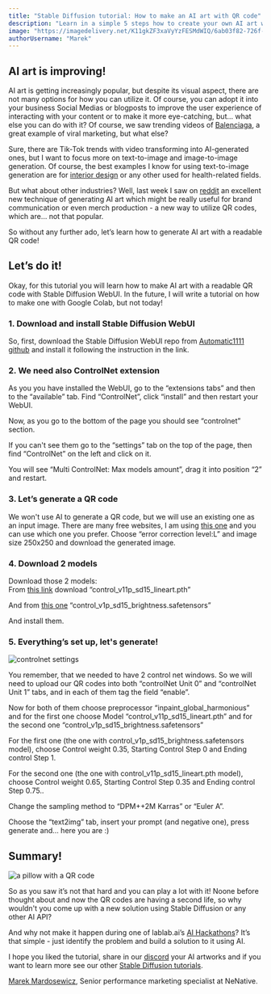 ```yaml
---
title: "Stable Diffusion tutorial: How to make an AI art with QR code"
description: "Learn in a simple 5 steps how to create your own AI art with a QR code using Stable Diffusion!"
image: "https://imagedelivery.net/K11gkZF3xaVyYzFESMdWIQ/6ab03f82-726f-45f5-f48b-2d31a8617100/full"
authorUsername: "Marek"
---
```



## AI art is improving!

AI art is getting increasingly popular, but despite its visual aspect, there are not many options for how you can utilize it. Of course, you can adopt it into your business Social Medias or blogposts to improve the user experience of interacting with your content or to make it more eye-catching, but… what else you can do with it? Of course, we saw trending videos of [Balenciaga](https://www.youtube.com/watch?v=iE39q-IKOzA), a great example of viral marketing, but what else?

Sure, there are Tik-Tok trends with video transforming into AI-generated ones, but I want to focus more on text-to-image and image-to-image generation. Of course, the best examples I know for using text-to-image generation are for [interior design](https://lablab.ai/blog/the-best-7-ai-interior-design-tools) or any other used for health-related fields. 

But what about other industries? Well, last week I saw on [reddit](https://www.reddit.com/r/StableDiffusion/comments/141hg9x/controlnet_for_qr_code/) an excellent new technique of generating AI art which might be really useful for brand communication or even merch production - a new way to utilize QR codes, which are… not that popular.

So without any further ado, let’s learn how to generate AI art with a readable QR code!

## Let’s do it!

Okay, for this tutorial you will learn how to make AI art with a readable QR code with Stable Diffusion WebUI. In the future, I will write a tutorial on how to make one with Google Colab, but not today!

### 1. Download and install Stable Diffusion WebUI

So, first, download the Stable Diffusion WebUI repo from [Automatic1111 github](https://github.com/AUTOMATIC1111/stable-diffusion-webui) and install it following the instruction in the link. 

### 2. We need also ControlNet extension

As you you have installed the WebUI, go to the “extensions tabs” and then to the “available” tab. Find “ControlNet”, click “install” and then restart your WebUI.

Now, as you go to the bottom of the page you should see “controlnet” section.

If you can't see them go to the “settings” tab on the top of the page, then find “ControlNet” on the left and click on it.  

You will see “Multi ControlNet: Max models amount”, drag it into position “2” and restart.

### 3. Let’s generate a QR code

We won't use AI to generate a QR code, but we will use an existing one as an input image. There are many free websites, I am using [this one](https://dnschecker.org/qr-code-generator.php) and you can use which one you prefer. Choose “error correction level:L” and image size 250x250 and download the generated image.

### 4. Download 2 models

Download those 2 models: \
From [this link](https://huggingface.co/lllyasviel/ControlNet-v1-1/tree/main) download “control_v11p_sd15_lineart.pth”

And from [this one](https://huggingface.co/ioclab/ioc-controlnet/tree/main/models) “control_v1p_sd15_brightness.safetensors”

And install them.

### 5. Everything’s set up, let's generate!

<Img src="https://imagedelivery.net/K11gkZF3xaVyYzFESMdWIQ/90c5b844-8e0c-4eeb-0619-dde6e2da4e00/full" alt="controlnet settings" />

You remember, that we needed to have 2 control net windows. So we will need to upload our QR codes into both “controlNet Unit 0” and “controlNet Unit 1” tabs, and in each of them tag the field “enable”.

Now for both of them choose preprocessor “inpaint_global_harmonious” and for the first one choose Model “control_v11p_sd15_lineart.pth” and for the second one “control_v1p_sd15_brightness.safetensors”

For the first one (the one with control_v1p_sd15_brightness.safetensors model), choose Control weight 0.35, Starting Control Step 0 and Ending control Step 1.

For the second one (the one with control_v11p_sd15_lineart.pth model), choose Control weight 0.65, Starting Control Step 0.35 and Ending control Step 0.75..

Change the sampling method to “DPM++2M Karras” or “Euler A”.

Choose the “text2img” tab, insert your prompt (and negative one), press generate and… here you are :)

## Summary!

<Img src="https://imagedelivery.net/K11gkZF3xaVyYzFESMdWIQ/25809b94-2383-4afe-43fe-a8249fecb000/full" alt="a pillow with a QR code" />

So as you saw it’s not that hard and you can play a lot with it! Noone before thought about and now the QR codes are having a second life, so why wouldn't you come up with a new solution using Stable Diffusion or any other AI API?

And why not make it happen during one of lablab.ai’s [AI Hackathons](https://lablab.ai/event)? It’s that simple - just identify the problem and build a solution to it using AI.

I hope you liked the tutorial, share in our [discord](https://discord.gg/sF28HFqa) your AI artworks and if you want to learn more see our other [Stable Diffusion tutorials](https://lablab.ai/t/tech/stable-diffusion).

[Marek Mardosewicz](https://www.linkedin.com/in/marek-mardosewicz-31a0ba98/), Senior performance marketing specialist at NeNative.
